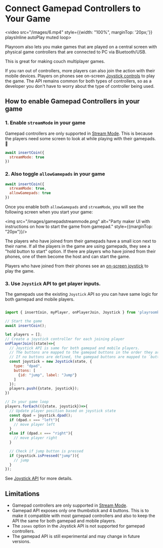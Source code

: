 
# Connect Gamepad Controllers to Your Game
<video src="/images/6.mp4" style={{width: "100%", marginTop: '20px;'}} playsInline autoPlay muted loop>
</video>

Playroom also lets you make games that are played on a central screen with physical game controllers that are connected to PC via Bluetooth/USB.

This is great for making couch multiplayer games.

If you ran out of controllers, more players can also join the action with their mobile devices. Players on phones see on-screen [Joystick controls](/components/joystick) to play the game. The API remains common for both types of controllers, so as a developer you don't have to worry about the type of controller being used.

## How to enable Gamepad Controllers in your game

### 1. Enable `streamMode` in your game

Gamepad controllers are only supported in [Stream Mode](/multiplayer/stream). This is because the players need some screen to look at while playing with their gamepads. 🙂

```js
await insertCoin({
  streamMode: true
})
```

### 2. Also toggle `allowGamepads` in your game

```js
await insertCoin({
  streamMode: true,
  allowGamepads: true
})
```

Once you enable both `allowGamepads` and `streamMode`, you will see the following screen when you start your game:

<img src="/images/gamepadstreammode.png" alt="Party maker UI with instructions on how to start the game from gamepad." style={{marginTop: "20px"}}/>

The players who have joined from their gamepads have a small icon next to their name. If all the players in the game are using gamepads, they see a "hold button to start" option. If there are players who have joined from their phones, one of them become the host and can start the game.

Players who have joined from their phones see an [on-screen joystick](/components/joystick#angular-with-buttons) to play the game.

### 3. Use `Joystick` API to get player inputs.

The gamepads use the existing `Joystick` API so you can have same logic for both gamepad and mobile players.

```js

import { insertCoin, myPlayer, onPlayerJoin, Joystick } from 'playroomkit';

// Start the game
await insertCoin();

let players = [];
// Create a joystick controller for each joining player
onPlayerJoin((state)=>{
  // Joystick API is same for both gamepad and mobile players.
  // The buttons are mapped to the gamepad buttons in the order they are defined.
  // If no buttons are defined, the gamepad buttons are mapped to `button1`, `button2`, etc.
  const joystick = new Joystick(state, {
    type: "dpad",
    buttons: [
      {id: "jump", label: "Jump"}
    ]
  });
  players.push({state, joystick});
})

// In your game loop
players.forEach(({state, joystick})=>{
  // Update player position based on joystick state
  const dpad = joystick.dpad();
  if (dpad.x === "left"){
    // move player left
  }
  else if (dpad.x === "right"){
    // move player right
  }

  // Check if jump button is pressed
  if (joystick.isPressed("jump")){
    // jump
  }
});

```

See [Joystick API](/components/joystick) for more details.

## Limitations

- Gamepad controllers are only supported in [Stream Mode](/multiplayer/stream).
- Gamepad API exposes only one thumbstick and 4 buttons. This is to make it compatible with most gamepad controllers and also to keep the API the same for both gamepad and mobile players.
- The `zones` option in the Joystick API is not supported for gamepad controllers.
- The gamepad API is still experimental and may change in future versions.
